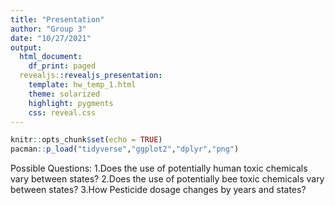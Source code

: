 ```yaml
---
title: "Presentation"
author: "Group 3"
date: "10/27/2021"
output:
  html_document:
    df_print: paged
  revealjs::revealjs_presentation:
    template: hw_temp_1.html
    theme: solarized
    highlight: pygments
    css: reveal.css
---
```


```r
knitr::opts_chunk$set(echo = TRUE)
pacman::p_load("tidyverse","ggplot2","dplyr","png")
```

Possible Questions:
1.Does the use of potentially human toxic chemicals vary between states?
2.Does the use of potentially bee toxic chemicals vary between states?
3.How Pesticide dosage changes by years and states?
